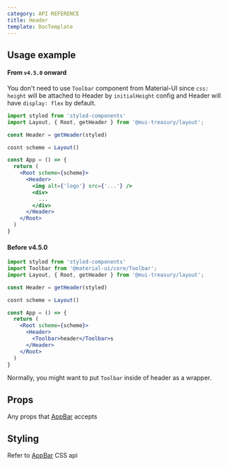 ```yaml
---
category: API REFERENCE
title: Header
template: DocTemplate
---
```


## Usage example

#### From `v4.5.0` onward

You don't need to use `Toolbar` component from Material-UI since `css: height`
will be attached to Header by `initialHeight` config and Header will have `display: flex` by default.

```jsx
import styled from 'styled-components'
import Layout, { Root, getHeader } from '@mui-treasury/layout';

const Header = getHeader(styled)

cosnt scheme = Layout()

const App = () => {
  return (
    <Root scheme={scheme}>
      <Header>
        <img alt={'logo'} src={'...'} />
        <div>
          ...
        </div>
      </Header>
    </Root>
  )
}
```

#### Before v4.5.0

```jsx
import styled from 'styled-components'
import Toolbar from '@material-ui/core/Toolbar';
import Layout, { Root, getHeader } from '@mui-treasury/layout';

const Header = getHeader(styled)

cosnt scheme = Layout()

const App = () => {
  return (
    <Root scheme={scheme}>
      <Header>
        <Toolbar>header</Toolbar>s
      </Header>
    </Root>
  )
}
```

Normally, you might want to put `Toolbar` inside of header as a wrapper.

## Props
Any props that [AppBar](https://material-ui.com/api/app-bar/#props) accepts 

## Styling
Refer to [AppBar](https://material-ui.com/api/app-bar/#css) CSS api
